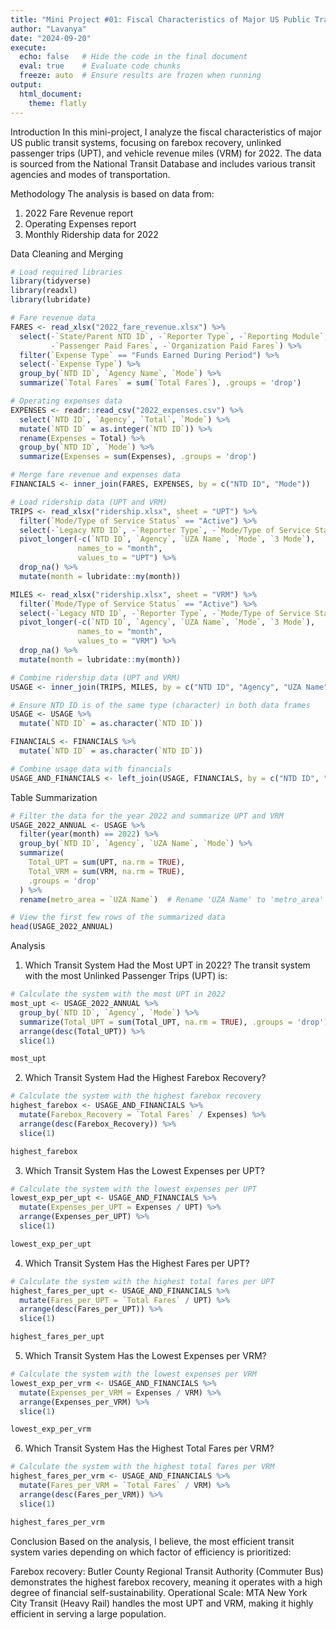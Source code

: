```yaml
---
title: "Mini Project #01: Fiscal Characteristics of Major US Public Transit Systems"
author: "Lavanya"
date: "2024-09-20"
execute:
  echo: false   # Hide the code in the final document
  eval: true    # Evaluate code chunks
  freeze: auto  # Ensure results are frozen when running
output:
  html_document:
    theme: flatly
---
```


Introduction
In this mini-project, I analyze the fiscal characteristics of major US public transit systems, focusing on farebox recovery, unlinked passenger trips (UPT), and vehicle revenue miles (VRM) for 2022. The data is sourced from the National Transit Database and includes various transit agencies and modes of transportation.

Methodology
The analysis is based on data from:

1) 2022 Fare Revenue report
2) Operating Expenses report
3) Monthly Ridership data for 2022

Data Cleaning and Merging

```r
# Load required libraries
library(tidyverse)
library(readxl)
library(lubridate)

# Fare revenue data
FARES <- read_xlsx("2022_fare_revenue.xlsx") %>%
  select(-`State/Parent NTD ID`, -`Reporter Type`, -`Reporting Module`, -`TOS`, 
         -`Passenger Paid Fares`, -`Organization Paid Fares`) %>%
  filter(`Expense Type` == "Funds Earned During Period") %>%
  select(-`Expense Type`) %>%
  group_by(`NTD ID`, `Agency Name`, `Mode`) %>%
  summarize(`Total Fares` = sum(`Total Fares`), .groups = 'drop')

# Operating expenses data
EXPENSES <- readr::read_csv("2022_expenses.csv") %>%
  select(`NTD ID`, `Agency`, `Total`, `Mode`) %>%
  mutate(`NTD ID` = as.integer(`NTD ID`)) %>%
  rename(Expenses = Total) %>%
  group_by(`NTD ID`, `Mode`) %>%
  summarize(Expenses = sum(Expenses), .groups = 'drop')

# Merge fare revenue and expenses data
FINANCIALS <- inner_join(FARES, EXPENSES, by = c("NTD ID", "Mode"))

# Load ridership data (UPT and VRM)
TRIPS <- read_xlsx("ridership.xlsx", sheet = "UPT") %>%
  filter(`Mode/Type of Service Status` == "Active") %>%
  select(-`Legacy NTD ID`, -`Reporter Type`, -`Mode/Type of Service Status`, -`UACE CD`, -`TOS`) %>%
  pivot_longer(-c(`NTD ID`, `Agency`, `UZA Name`, `Mode`, `3 Mode`), 
               names_to = "month", 
               values_to = "UPT") %>%
  drop_na() %>%
  mutate(month = lubridate::my(month))

MILES <- read_xlsx("ridership.xlsx", sheet = "VRM") %>%
  filter(`Mode/Type of Service Status` == "Active") %>%
  select(-`Legacy NTD ID`, -`Reporter Type`, -`Mode/Type of Service Status`, -`UACE CD`, -`TOS`) %>%
  pivot_longer(-c(`NTD ID`, `Agency`, `UZA Name`, `Mode`, `3 Mode`), 
               names_to = "month", 
               values_to = "VRM") %>%
  drop_na() %>%
  mutate(month = lubridate::my(month))

# Combine ridership data (UPT and VRM)
USAGE <- inner_join(TRIPS, MILES, by = c("NTD ID", "Agency", "UZA Name", "Mode", "month"))

# Ensure NTD ID is of the same type (character) in both data frames
USAGE <- USAGE %>%
  mutate(`NTD ID` = as.character(`NTD ID`))

FINANCIALS <- FINANCIALS %>%
  mutate(`NTD ID` = as.character(`NTD ID`))

# Combine usage data with financials
USAGE_AND_FINANCIALS <- left_join(USAGE, FINANCIALS, by = c("NTD ID", "Mode"))
```

Table Summarization

```r
# Filter the data for the year 2022 and summarize UPT and VRM
USAGE_2022_ANNUAL <- USAGE %>%
  filter(year(month) == 2022) %>%
  group_by(`NTD ID`, `Agency`, `UZA Name`, `Mode`) %>%
  summarize(
    Total_UPT = sum(UPT, na.rm = TRUE),
    Total_VRM = sum(VRM, na.rm = TRUE),
    .groups = 'drop'
  ) %>%
  rename(metro_area = `UZA Name`)  # Rename 'UZA Name' to 'metro_area'

# View the first few rows of the summarized data
head(USAGE_2022_ANNUAL)
```

Analysis

1. Which Transit System Had the Most UPT in 2022?
The transit system with the most Unlinked Passenger Trips (UPT) is:
```r
# Calculate the system with the most UPT in 2022
most_upt <- USAGE_2022_ANNUAL %>%
  group_by(`NTD ID`, `Agency`, `Mode`) %>%
  summarize(Total_UPT = sum(Total_UPT, na.rm = TRUE), .groups = 'drop') %>%
  arrange(desc(Total_UPT)) %>%
  slice(1)

most_upt
```

2. Which Transit System Had the Highest Farebox Recovery?
```r
# Calculate the system with the highest farebox recovery
highest_farebox <- USAGE_AND_FINANCIALS %>%
  mutate(Farebox_Recovery = `Total Fares` / Expenses) %>%
  arrange(desc(Farebox_Recovery)) %>%
  slice(1)

highest_farebox
```
3. Which Transit System Has the Lowest Expenses per UPT?
```r
# Calculate the system with the lowest expenses per UPT
lowest_exp_per_upt <- USAGE_AND_FINANCIALS %>%
  mutate(Expenses_per_UPT = Expenses / UPT) %>%
  arrange(Expenses_per_UPT) %>%
  slice(1)

lowest_exp_per_upt
```
4. Which Transit System Has the Highest Fares per UPT?
```r
# Calculate the system with the highest total fares per UPT
highest_fares_per_upt <- USAGE_AND_FINANCIALS %>%
  mutate(Fares_per_UPT = `Total Fares` / UPT) %>%
  arrange(desc(Fares_per_UPT)) %>%
  slice(1)

highest_fares_per_upt
```
5. Which Transit System Has the Lowest Expenses per VRM?
```r
# Calculate the system with the lowest expenses per VRM
lowest_exp_per_vrm <- USAGE_AND_FINANCIALS %>%
  mutate(Expenses_per_VRM = Expenses / VRM) %>%
  arrange(Expenses_per_VRM) %>%
  slice(1)

lowest_exp_per_vrm
```
6. Which Transit System Has the Highest Total Fares per VRM?
```r
# Calculate the system with the highest total fares per VRM
highest_fares_per_vrm <- USAGE_AND_FINANCIALS %>%
  mutate(Fares_per_VRM = `Total Fares` / VRM) %>%
  arrange(desc(Fares_per_VRM)) %>%
  slice(1)

highest_fares_per_vrm
```
Conclusion
Based on the analysis, I believe, the most efficient transit system varies depending on which factor of efficiency is prioritized:

Farebox recovery: Butler County Regional Transit Authority (Commuter Bus) demonstrates the highest farebox recovery, meaning it operates with a high degree of financial self-sustainability.
Operational Scale: MTA New York City Transit (Heavy Rail) handles the most UPT and VRM, making it highly efficient in serving a large population.








